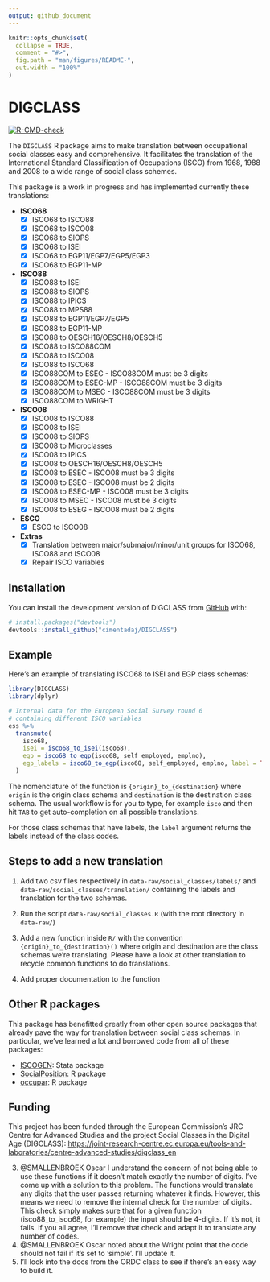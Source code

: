 ```yaml
---
output: github_document
---
```


<!-- README.md is generated from README.Rmd. Please edit that file -->

```r
knitr::opts_chunk$set(
  collapse = TRUE,
  comment = "#>",
  fig.path = "man/figures/README-",
  out.width = "100%"
)
```

# DIGCLASS

<!-- badges: start -->
[![R-CMD-check](https://github.com/cimentadaj/DIGCLASS/actions/workflows/R-CMD-check.yaml/badge.svg)](https://github.com/cimentadaj/DIGCLASS/actions/workflows/R-CMD-check.yaml)
<!-- badges: end -->

The `DIGCLASS` R package aims to make translation between occupational social classes easy and comprehensive. It facilitates the translation of the International Standard Classification of Occupations (ISCO) from 1968, 1988 and 2008 to a wide range of social class schemes.

This package is a work in progress and has implemented currently these translations:

* **ISCO68**
  - [X] ISCO68 to ISCO88
  - [X] ISCO68 to ISCO08
  - [X] ISCO68 to SIOPS
  - [X] ISCO68 to ISEI
  - [X] ISCO68 to EGP11/EGP7/EGP5/EGP3
  - [X] ISCO68 to EGP11-MP

* **ISCO88**
  - [X] ISCO88 to ISEI
  - [X] ISCO88 to SIOPS
  - [X] ISCO88 to IPICS
  - [X] ISCO88 to MPS88
  - [X] ISCO88 to EGP11/EGP7/EGP5
  - [X] ISCO88 to EGP11-MP
  - [X] ISCO88 to OESCH16/OESCH8/OESCH5
  - [X] ISCO88 to ISCO88COM
  - [X] ISCO88 to ISCO08
  - [X] ISCO88 to ISCO68
  - [X] ISCO88COM to ESEC - ISCO88COM must be 3 digits
  - [X] ISCO88COM to ESEC-MP - ISCO88COM must be 3 digits
  - [X] ISCO88COM to MSEC - ISCO88COM must be 3 digits
  - [X] ISCO88COM to WRIGHT

* **ISCO08**
  - [X] ISCO08 to ISCO88
  - [X] ISCO08 to ISEI
  - [X] ISCO08 to SIOPS
  - [X] ISCO08 to Microclasses
  - [X] ISCO08 to IPICS
  - [X] ISCO08 to OESCH16/OESCH8/OESCH5
  - [X] ISCO08 to ESEC - ISCO08 must be 3 digits
  - [X] ISCO08 to ESEC - ISCO08 must be 2 digits
  - [X] ISCO08 to ESEC-MP - ISCO08 must be 3 digits
  - [X] ISCO08 to MSEC - ISCO08 must be 3 digits
  - [X] ISCO08 to ESEG - ISCO08 must be 2 digits

* **ESCO**
  - [X] ESCO to ISCO08

* **Extras**
  - [X] Translation between major/submajor/minor/unit groups for ISCO68, ISCO88 and ISCO08
  - [X] Repair ISCO variables

## Installation

You can install the development version of DIGCLASS from [GitHub](https://github.com/) with:

``` r
# install.packages("devtools")
devtools::install_github("cimentadaj/DIGCLASS")
```

## Example

Here's an example of translating ISCO68 to ISEI and EGP class schemas:

```r
library(DIGCLASS)
library(dplyr)

# Internal data for the European Social Survey round 6
# containing different ISCO variables
ess %>%
  transmute(
    isco68,
    isei = isco68_to_isei(isco68),
    egp = isco68_to_egp(isco68, self_employed, emplno),
    egp_labels = isco68_to_egp(isco68, self_employed, emplno, label = TRUE)
  )
```

The nomenclature of the function is `{origin}_to_{destination}` where `origin` is the origin class schema and `destination` is the destination class schema. The usual workflow is for you to type, for example `isco` and then hit `TAB` to get auto-completion on all possible translations.

For those class schemas that have labels, the `label` argument returns the labels instead of the class codes.

## Steps to add a new translation

1. Add two csv files respectively in `data-raw/social_classes/labels/` and `data-raw/social_classes/translation/` containing the labels and translation for the two schemas.

2. Run the script `data-raw/social_classes.R` (with the root directory in `data-raw/`)

3. Add a new function inside `R/` with the convention `{origin}_to_{destination}()` where origin and destination are the class schemas we're translating. Please have a look at other translation to recycle common functions to do translations.

4. Add proper documentation to the function

## Other R packages

This package has benefitted greatly from other open source packages that already pave the way for translation between social class schemas. In particular, we've learned a lot and borrowed code from all of these packages:

- [ISCOGEN](https://github.com/benjann/iscogen): Stata package
- [SocialPosition](https://cran.r-project.org/web/packages/SocialPosition/index.html): R package
- [occupar](https://github.com/DiogoFerrari/occupar/): R package


## Funding

This project has been funded through the European Commission’s JRC Centre for Advanced Studies and the project Social Classes in the Digital Age (DIGCLASS): [https://joint-research-centre.ec.europa.eu/tools-and-laboratories/centre-advanced-studies/digclass_en](https://joint-research-centre.ec.europa.eu/tools-and-laboratories/centre-advanced-studies/digclass_en)


3. @SMALLENBROEK Oscar I understand the concern of not being able to use these functions if it doesn't match exactly the number of digits. I've come up with a solution to this problem. The functions would translate any digits that the user passes returning whatever it finds. However, this means we need to remove the internal check for the number of digits. This check simply makes sure that for a given function (isco88_to_isco68, for example) the input should be 4-digits. If it's not, it fails. If you all agree, I'll remove that check and adapt it to translate any number of codes.
4. @SMALLENBROEK Oscar noted about the Wright point that the code should not fail if it's set to 'simple'. I'll update it.
6. I'll look into the docs from the ORDC class to see if there's an easy way to build it.
